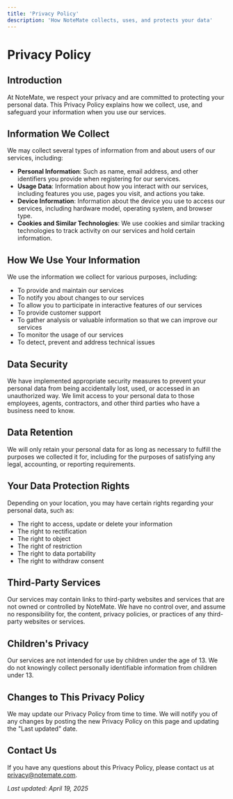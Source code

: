 ```yaml
---
title: 'Privacy Policy'
description: 'How NoteMate collects, uses, and protects your data'
---
```


# Privacy Policy

## Introduction

At NoteMate, we respect your privacy and are committed to protecting your personal data. This Privacy Policy explains how we collect, use, and safeguard your information when you use our services.

## Information We Collect

We may collect several types of information from and about users of our services, including:

- **Personal Information**: Such as name, email address, and other identifiers you provide when registering for our services.
- **Usage Data**: Information about how you interact with our services, including features you use, pages you visit, and actions you take.
- **Device Information**: Information about the device you use to access our services, including hardware model, operating system, and browser type.
- **Cookies and Similar Technologies**: We use cookies and similar tracking technologies to track activity on our services and hold certain information.

## How We Use Your Information

We use the information we collect for various purposes, including:

- To provide and maintain our services
- To notify you about changes to our services
- To allow you to participate in interactive features of our services
- To provide customer support
- To gather analysis or valuable information so that we can improve our services
- To monitor the usage of our services
- To detect, prevent and address technical issues

## Data Security

We have implemented appropriate security measures to prevent your personal data from being accidentally lost, used, or accessed in an unauthorized way. We limit access to your personal data to those employees, agents, contractors, and other third parties who have a business need to know.

## Data Retention

We will only retain your personal data for as long as necessary to fulfill the purposes we collected it for, including for the purposes of satisfying any legal, accounting, or reporting requirements.

## Your Data Protection Rights

Depending on your location, you may have certain rights regarding your personal data, such as:

- The right to access, update or delete your information
- The right to rectification
- The right to object
- The right of restriction
- The right to data portability
- The right to withdraw consent

## Third-Party Services

Our services may contain links to third-party websites and services that are not owned or controlled by NoteMate. We have no control over, and assume no responsibility for, the content, privacy policies, or practices of any third-party websites or services.

## Children's Privacy

Our services are not intended for use by children under the age of 13. We do not knowingly collect personally identifiable information from children under 13.

## Changes to This Privacy Policy

We may update our Privacy Policy from time to time. We will notify you of any changes by posting the new Privacy Policy on this page and updating the "Last updated" date.

## Contact Us

If you have any questions about this Privacy Policy, please contact us at privacy@notemate.com.

*Last updated: April 19, 2025*